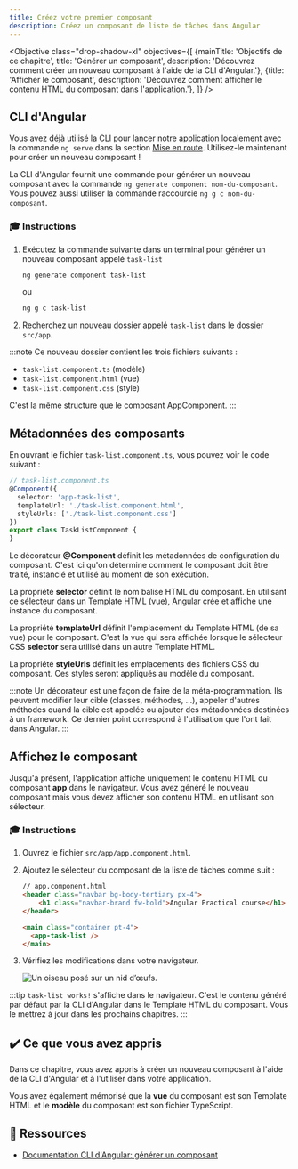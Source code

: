 ```yaml
---
title: Créez votre premier composant
description: Créez un composant de liste de tâches dans Angular
---
```



<Objective class="drop-shadow-xl" objectives={[
    {mainTitle: 'Objectifs de ce chapitre', title: 'Générer un composant', description: 'Découvrez comment créer un nouveau composant à l\'aide de la CLI d\'Angular.'},
    {title: 'Afficher le composant', description: 'Découvrez comment afficher le contenu HTML du composant dans l\'application.'},
]} />

## CLI d'Angular

Vous avez déjà utilisé la CLI pour lancer notre application localement avec la commande `ng serve` dans la section <a href="/practical-course/getting-started/#running-the-application" target="_blank">Mise en route</a>. Utilisez-le maintenant pour créer un nouveau composant !

La CLI d'Angular fournit une commande pour générer un nouveau composant avec la commande `ng generate component nom-du-composant`.
Vous pouvez aussi utiliser la commande raccourcie `ng g c nom-du-composant`.

### 🎓 Instructions

<Steps>

1. Exécutez la commande suivante dans un terminal pour générer un nouveau composant appelé `task-list`

    ```bash
    ng generate component task-list
    ```

    ou

    ```bash
    ng g c task-list
    ```

2. Recherchez un nouveau dossier appelé `task-list` dans le dossier `src/app`.

</Steps>


:::note
Ce nouveau dossier contient les trois fichiers suivants :

- `task-list.component.ts` (modèle)
- `task-list.component.html` (vue)
- `task-list.component.css` (style)

C'est la même structure que le composant AppComponent.
:::

## Métadonnées des composants

En ouvrant le fichier `task-list.component.ts`, vous pouvez voir le code suivant :

```typescript
// task-list.component.ts
@Component({
  selector: 'app-task-list',
  templateUrl: './task-list.component.html',
  styleUrls: ['./task-list.component.css']
})
export class TaskListComponent {
}
```

Le décorateur **@Component** définit les métadonnées de configuration du composant.
C'est ici qu'on détermine comment le composant doit être traité, instancié et utilisé au moment de son exécution.

La propriété **selector** définit le nom balise HTML du composant.
En utilisant ce sélecteur dans un Template HTML (vue), Angular crée et affiche une instance du composant.

La propriété **templateUrl** définit l'emplacement du Template HTML (de sa vue) pour le composant.
C'est la vue qui sera affichée lorsque le sélecteur CSS **selector** sera utilisé dans un autre Template HTML.

La propriété **styleUrls** définit les emplacements des fichiers CSS du composant.
Ces styles seront appliqués au modèle du composant.

:::note
Un décorateur est une façon de faire de la méta-programmation. Ils peuvent modifier leur cible (classes, méthodes, ...), appeler d'autres méthodes quand la cible est appelée ou ajouter des métadonnées destinées à un framework. Ce dernier point correspond à l'utilisation que l'ont fait dans Angular.
:::

## Affichez le composant

Jusqu'à présent, l'application affiche uniquement le contenu HTML du composant **app** dans le navigateur.
Vous avez généré le nouveau composant mais vous devez afficher son contenu HTML en utilisant son sélecteur.

### 🎓 Instructions

<Steps>

1. Ouvrez le fichier `src/app/app.component.html`.

2. Ajoutez le sélecteur du composant de la liste de tâches comme suit :

    ```html ins={"Ajoutez le sélecteur du composant (et la balise <main> pour garantir une bonne sémantique HTML et gestion CSS)": 5-8}
    // app.component.html
    <header class="navbar bg-body-tertiary px-4">
        <h1 class="navbar-brand fw-bold">Angular Practical course</h1>
    </header>

    <main class="container pt-4">
      <app-task-list />
    </main>
    ```

3. Vérifiez les modifications dans votre navigateur.

    <Image class="shadow-xl rounded-xl" src={creationImg} alt="Un oiseau posé sur un nid d’œufs."/>

</Steps>

:::tip
`task-list works!` s'affiche dans le navigateur.
C'est le contenu généré par défaut par la CLI d'Angular dans le Template HTML du composant. Vous le mettrez à jour dans les prochains chapitres.
:::

## ✔️ Ce que vous avez appris

Dans ce chapitre, vous avez appris à créer un nouveau composant à l'aide de la CLI d'Angular et à l'utiliser dans votre application.

Vous avez également mémorisé que la **vue** du composant est son Template HTML et le **modèle** du composant est son fichier TypeScript.

## 🔗 Ressources

- <a href="https://angular.dev/cli/generate/component" target="_blank">Documentation CLI d'Angular: générer un composant</a>
